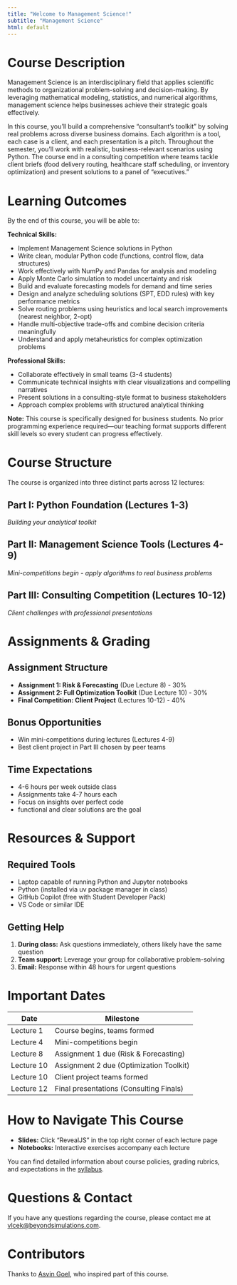 ```yaml
---
title: "Welcome to Management Science!"
subtitle: "Management Science"
html: default
---
```


# Course Description

Management Science is an interdisciplinary field that applies scientific methods to organizational problem-solving and decision-making. By leveraging mathematical modeling, statistics, and numerical algorithms, management science helps businesses achieve their strategic goals effectively.

In this course, you'll build a comprehensive "consultant's toolkit" by solving real problems across diverse business domains. Each algorithm is a tool, each case is a client, and each presentation is a pitch. Throughout the semester, you'll work with realistic, business-relevant scenarios using Python. The course end in a consulting competition where teams tackle client briefs (food delivery routing, healthcare staff scheduling, or inventory optimization) and present solutions to a panel of "executives."

# Learning Outcomes

By the end of this course, you will be able to:

**Technical Skills:**

- Implement Management Science solutions in Python
- Write clean, modular Python code (functions, control flow, data structures)
- Work effectively with NumPy and Pandas for analysis and modeling
- Apply Monte Carlo simulation to model uncertainty and risk
- Build and evaluate forecasting models for demand and time series
- Design and analyze scheduling solutions (SPT, EDD rules) with key performance metrics
- Solve routing problems using heuristics and local search improvements (nearest neighbor, 2-opt)
- Handle multi-objective trade-offs and combine decision criteria meaningfully
- Understand and apply metaheuristics for complex optimization problems

**Professional Skills:**

- Collaborate effectively in small teams (3-4 students)
- Communicate technical insights with clear visualizations and compelling narratives
- Present solutions in a consulting-style format to business stakeholders
- Approach complex problems with structured analytical thinking

**Note:** This course is specifically designed for business students. No prior programming experience required—our teaching format supports different skill levels so every student can progress effectively.

# Course Structure

The course is organized into three distinct parts across 12 lectures:

## Part I: Python Foundation (Lectures 1-3)
*Building your analytical toolkit*

## Part II: Management Science Tools (Lectures 4-9)
*Mini-competitions begin - apply algorithms to real business problems*

## Part III: Consulting Competition (Lectures 10-12)
*Client challenges with professional presentations*

# Assignments & Grading

## Assignment Structure

- **Assignment 1: Risk & Forecasting** (Due Lecture 8) - 30%
- **Assignment 2: Full Optimization Toolkit** (Due Lecture 10) - 30%
- **Final Competition: Client Project** (Lectures 10-12) - 40%

## Bonus Opportunities

- Win mini-competitions during lectures (Lectures 4-9)
- Best client project in Part III chosen by peer teams

## Time Expectations

- 4-6 hours per week outside class
- Assignments take 4-7 hours each
- Focus on insights over perfect code
- functional and clear solutions are the goal

# Resources & Support

## Required Tools

- Laptop capable of running Python and Jupyter notebooks
- Python (installed via uv package manager in class)
- GitHub Copilot (free with Student Developer Pack)
- VS Code or similar IDE

## Getting Help

1. **During class:** Ask questions immediately, others likely have the same question
2. **Team support:** Leverage your group for collaborative problem-solving
3. **Email:** Response within 48 hours for urgent questions

# Important Dates

| Date | Milestone |
|------|-----------|
| Lecture 1 | Course begins, teams formed |
| Lecture 4 | Mini-competitions begin |
| Lecture 8 | Assignment 1 due (Risk & Forecasting) |
| Lecture 10 | Assignment 2 due (Optimization Toolkit) |
| Lecture 10 | Client project teams formed |
| Lecture 12 | Final presentations (Consulting Finals) |

# How to Navigate This Course

- **Slides:** Click "RevealJS" in the top right corner of each lecture page
- **Notebooks:** Interactive exercises accompany each lecture

You can find detailed information about course policies, grading rubrics, and expectations in the [syllabus](general/syllabus.qmd).

# Questions & Contact

If you have any questions regarding the course, please contact me at [vlcek@beyondsimulations.com](mailto:vlcek@beyondsimulations.com?subject=ManagementScience).

# Contributors

Thanks to [Asvin Goel](https://github.com/rajgoel), who inspired part of this course.
